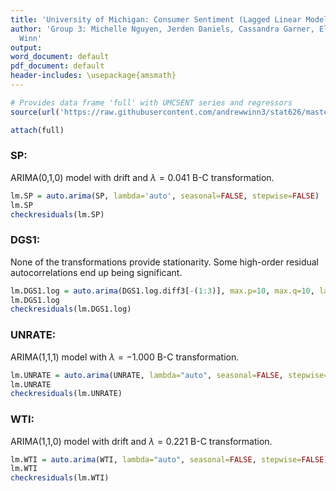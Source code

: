 ```yaml
---
title: 'University of Michigan: Consumer Sentiment (Lagged Linear Models)'
author: 'Group 3: Michelle Nguyen, Jerden Daniels, Cassandra Garner, Eli Hymson, Andrew
  Winn'
output:
word_document: default
pdf_document: default
header-includes: \usepackage{amsmath}
---
```


```r
# Provides data frame 'full' with UMCSENT series and regressors
source(url('https://raw.githubusercontent.com/andrewwinn3/stat626/master/Data/Setup.R'))
```

```r
attach(full)
```

### SP:
ARIMA(0,1,0) model with drift and $\lambda = 0.041$ B-C transformation.
```r
lm.SP = auto.arima(SP, lambda='auto', seasonal=FALSE, stepwise=FALSE)
lm.SP
checkresiduals(lm.SP)
```

### DGS1:
None of the transformations provide stationarity. Some high-order residual autocorrelations end up being significant.
```r
lm.DGS1.log = auto.arima(DGS1.log.diff3[-(1:3)], max.p=10, max.q=10, lambda="auto", seasonal=FALSE, stepwise=FALSE)
lm.DGS1.log
checkresiduals(lm.DGS1.log)
```

### UNRATE:
ARIMA(1,1,1) model with $\lambda = -1.000$ B-C transformation.
```r
lm.UNRATE = auto.arima(UNRATE, lambda="auto", seasonal=FALSE, stepwise=FALSE)
lm.UNRATE
checkresiduals(lm.UNRATE)
```

### WTI:
ARIMA(1,1,0) model with drift and $\lambda = 0.221$ B-C transformation.
```r
lm.WTI = auto.arima(WTI, lambda="auto", seasonal=FALSE, stepwise=FALSE)
lm.WTI
checkresiduals(lm.WTI)
```

